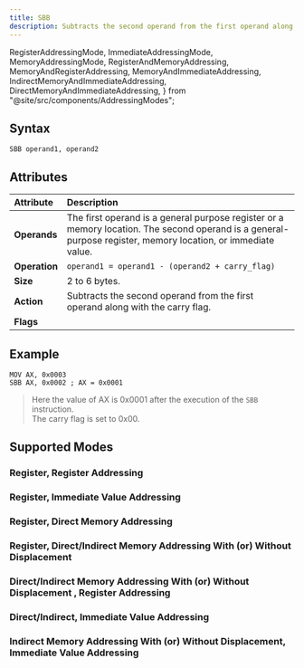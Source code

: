 ```yaml
---
title: SBB
description: Subtracts the second operand from the first operand along with the carry flag.
---
```


  RegisterAddressingMode,
  ImmediateAddressingMode,
  MemoryAddressingMode,
  RegisterAndMemoryAddressing,
  MemoryAndRegisterAddressing,
  MemoryAndImmediateAddressing,
  IndirectMemoryAndImmediateAddressing,
  DirectMemoryAndImmediateAddressing,
} from "@site/src/components/AddressingModes";

## Syntax

```asm6502
SBB operand1, operand2
```

## Attributes

| Attribute     | Description                                                                                                                                                  |
| :------------ | :----------------------------------------------------------------------------------------------------------------------------------------------------------- |
| **Operands**  | The first operand is a general purpose register or a memory location. The second operand is a general-purpose register, memory location, or immediate value. |
| **Operation** | `operand1 = operand1 - (operand2 + carry_flag)`                                                                                                              |
| **Size**      | 2 to 6 bytes.                                                                                                                                                |
| **Action**    | Subtracts the second operand from the first operand along with the carry flag.                                                                               |
| **Flags**     | <FlagsChangedTable carryFlag= "changed" overflowFlag= "changed" zeroFlag="changed" signFlag="changed" parityFlag="changed" auxiliaryCarryFlag="changed" />   |

## Example

```asm6502 showLineNumbers
MOV AX, 0x0003
SBB AX, 0x0002 ; AX = 0x0001
```

> Here the value of AX is 0x0001 after the execution of the `SBB` instruction. <br/>
> The carry flag is set to 0x00.

## Supported Modes

### Register, Register Addressing

<RegisterAddressingMode instructionName="SBB" />

### Register, Immediate Value Addressing

<ImmediateAddressingMode instructionName="SBB" />

### Register, Direct Memory Addressing

<MemoryAddressingMode instructionName="SBB" />

### Register, Direct/Indirect Memory Addressing With (or) Without Displacement

<RegisterAndMemoryAddressing instructionName="SBB" />

### Direct/Indirect Memory Addressing With (or) Without Displacement , Register Addressing

<MemoryAndRegisterAddressing instructionName="SBB" />

### Direct/Indirect, Immediate Value Addressing

<DirectMemoryAndImmediateAddressing instructionName="SBB" />

### Indirect Memory Addressing With (or) Without Displacement, Immediate Value Addressing

<IndirectMemoryAndImmediateAddressing instructionName="SBB" />
